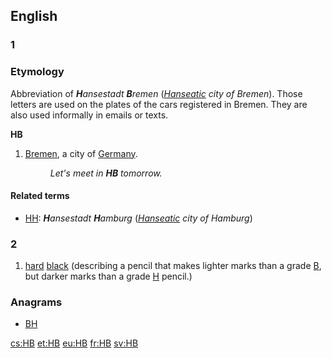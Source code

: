 {{also|hb}}
==English==
==={{abbreviation}} 1===
===Etymology===
Abbreviation of '''''H'''ansestadt '''B'''remen'' (''[[Hanseatic]] city of Bremen''). Those letters are used on the plates of the cars registered in Bremen. They are also used informally in emails or texts.

'''HB'''

# [[Bremen]], a city of [[Germany]].
#: ''Let's meet in '''HB''' tomorrow.'' 

====Related terms====
* [[HH]]: '''''H'''ansestadt '''H'''amburg'' (''[[Hanseatic]] city of Hamburg'')


==={{abbreviation}} 2===

# [[hard]] [[black]] (describing a pencil that makes lighter marks than a grade [[B]], but darker marks than a grade [[H]] pencil.)

===Anagrams===
* [[BH#English|BH]]

[[cs:HB]]
[[et:HB]]
[[eu:HB]]
[[fr:HB]]
[[sv:HB]]